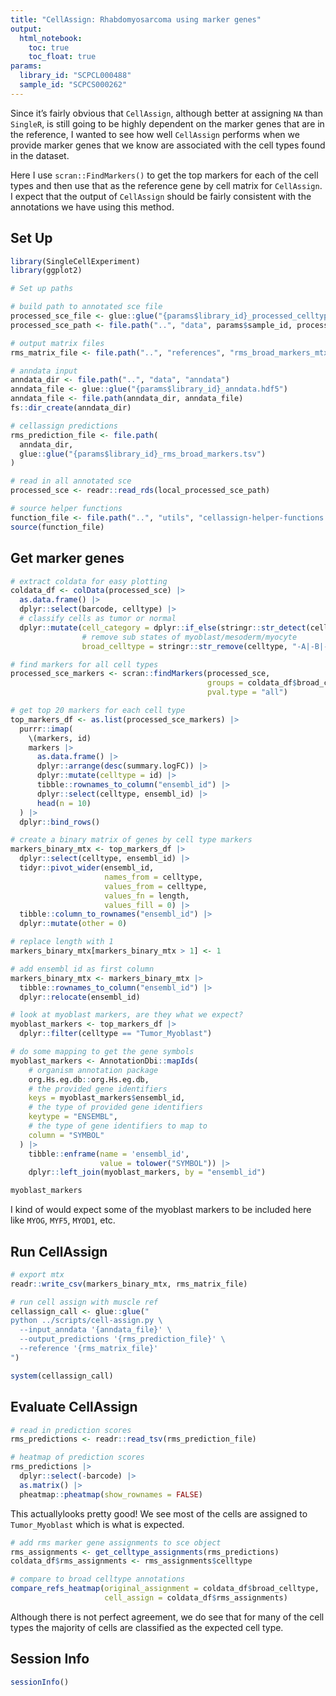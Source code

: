 ```yaml
---
title: "CellAssign: Rhabdomyosarcoma using marker genes"
output: 
  html_notebook:
    toc: true
    toc_float: true
params:
  library_id: "SCPCL000488"
  sample_id: "SCPCS000262"
---
```


Since it's fairly obvious that `CellAssign`, although better at assigning `NA` than `SingleR`, is still going to be highly dependent on the marker genes that are in the reference, I wanted to see how well `CellAssign` performs when we provide marker genes that we know are associated with the cell types found in the dataset.

Here I use `scran::FindMarkers()` to get the top markers for each of the cell types and then use that as the reference gene by cell matrix for `CellAssign`.
I expect that the output of `CellAssign` should be fairly consistent with the annotations we have using this method.

## Set Up

```r
library(SingleCellExperiment)
library(ggplot2)
```

```r
# Set up paths 

# build path to annotated sce file 
processed_sce_file <- glue::glue("{params$library_id}_processed_celltype.rds")
processed_sce_path <- file.path("..", "data", params$sample_id, processed_sce_file)

# output matrix files 
rms_matrix_file <- file.path("..", "references", "rms_broad_markers_mtx.csv")

# anndata input
anndata_dir <- file.path("..", "data", "anndata")
anndata_file <- glue::glue("{params$library_id}_anndata.hdf5")
anndata_file <- file.path(anndata_dir, anndata_file)
fs::dir_create(anndata_dir)

# cellassign predictions
rms_prediction_file <- file.path(
  anndata_dir, 
  glue::glue("{params$library_id}_rms_broad_markers.tsv")
)

```

```r
# read in all annotated sce 
processed_sce <- readr::read_rds(local_processed_sce_path)
```

```r
# source helper functions
function_file <- file.path("..", "utils", "cellassign-helper-functions.R")
source(function_file)
```

## Get marker genes

```r
# extract coldata for easy plotting
coldata_df <- colData(processed_sce) |>
  as.data.frame() |> 
  dplyr::select(barcode, celltype) |>
  # classify cells as tumor or normal
  dplyr::mutate(cell_category = dplyr::if_else(stringr::str_detect(celltype, "Tumor"), "Tumor", celltype),
                # remove sub states of myoblast/mesoderm/myocyte
                broad_celltype = stringr::str_remove(celltype, "-A|-B|-C|-D"))
```


```r
# find markers for all cell types 
processed_sce_markers <- scran::findMarkers(processed_sce,
                                            groups = coldata_df$broad_celltype,
                                            pval.type = "all")
```


```r
# get top 20 markers for each cell type 
top_markers_df <- as.list(processed_sce_markers) |>
  purrr::imap(
    \(markers, id) 
    markers |> 
      as.data.frame() |>
      dplyr::arrange(desc(summary.logFC)) |>
      dplyr::mutate(celltype = id) |>
      tibble::rownames_to_column("ensembl_id") |> 
      dplyr::select(celltype, ensembl_id) |>
      head(n = 10)
  ) |>
  dplyr::bind_rows()

# create a binary matrix of genes by cell type markers 
markers_binary_mtx <- top_markers_df |>
  dplyr::select(celltype, ensembl_id) |> 
  tidyr::pivot_wider(ensembl_id,
                     names_from = celltype,
                     values_from = celltype,
                     values_fn = length,
                     values_fill = 0) |> 
  tibble::column_to_rownames("ensembl_id") |>
  dplyr::mutate(other = 0)

# replace length with 1
markers_binary_mtx[markers_binary_mtx > 1] <- 1

# add ensembl id as first column
markers_binary_mtx <- markers_binary_mtx |>
  tibble::rownames_to_column("ensembl_id") |>
  dplyr::relocate(ensembl_id)
```

```r
# look at myoblast markers, are they what we expect? 
myoblast_markers <- top_markers_df |>
  dplyr::filter(celltype == "Tumor_Myoblast")

# do some mapping to get the gene symbols
myoblast_markers <- AnnotationDbi::mapIds(
    # organism annotation package
    org.Hs.eg.db::org.Hs.eg.db,
    # the provided gene identifiers
    keys = myoblast_markers$ensembl_id,
    # the type of provided gene identifiers
    keytype = "ENSEMBL",
    # the type of gene identifiers to map to
    column = "SYMBOL"
  ) |>
    tibble::enframe(name = 'ensembl_id',
                    value = tolower("SYMBOL")) |> 
    dplyr::left_join(myoblast_markers, by = "ensembl_id")

myoblast_markers
```
I kind of would expect some of the myoblast markers to be included here like `MYOG`, `MYF5`, `MYOD1`, etc. 

## Run CellAssign
```r
# export mtx 
readr::write_csv(markers_binary_mtx, rms_matrix_file)
```

```r
# run cell assign with muscle ref
cellassign_call <- glue::glue("
python ../scripts/cell-assign.py \
  --input_anndata '{anndata_file}' \
  --output_predictions '{rms_prediction_file}' \
  --reference '{rms_matrix_file}'
")

system(cellassign_call)
```

## Evaluate CellAssign

```r
# read in prediction scores 
rms_predictions <- readr::read_tsv(rms_prediction_file)
```

```r
# heatmap of prediction scores 
rms_predictions |>
  dplyr::select(-barcode) |> 
  as.matrix() |> 
  pheatmap::pheatmap(show_rownames = FALSE)
```

This actuallylooks pretty good! 
We see most of the cells are assigned to `Tumor_Myoblast` which is what is expected.

```r
# add rms marker gene assignments to sce object
rms_assignments <- get_celltype_assignments(rms_predictions)
coldata_df$rms_assignments <- rms_assignments$celltype
```

```r
# compare to broad celltype annotations
compare_refs_heatmap(original_assignment = coldata_df$broad_celltype,
                     cell_assign = coldata_df$rms_assignments)
```

Although there is not perfect agreement, we do see that for many of the cell types the majority of cells are classified as the expected cell type.

## Session Info

```r
sessionInfo()
```
